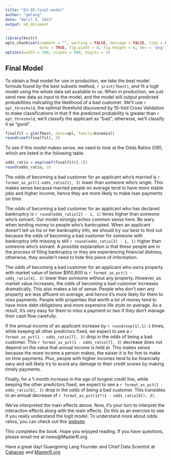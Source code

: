 ```yaml
---
title: "03-05-final-model"
author: "gmlang"
date: "April 3, 2015"
output: md_document
---
```


```r
library(knitr)
opts_chunk$set(comment = "", warning = FALSE, message = FALSE, tidy = FALSE,
               echo = TRUE, fig.width = 8, fig.height = 6, dev = 'png')
options(width = 100, scipen = 999, digits = 5)
```

## Final Model

To obtain a final model for use in production, we take the best model formula found by the best subsets method, `r print(fbest)`, and fit a logit model using the whole data set available to us. When in production, we just send new data as input to the model, and the model will output predicted probabilities indicating the likelihood of a bad customer. We'll use `r opt_threshold`, the optimal threshold discovered by 10-fold Cross Validation to make classifications in that if the predicted probability is greater than `r opt_threshold`, we'll classify the applicant as "bad"; otherwise, we'll classify it as "good".

```r
finalfit = glm(fbest, data=upl, family=binomial)
round(coef(finalfit), 3)
```

To see if this model makes sense, we need to look at the Odds Ratios (OR), which are listed in the following table. 

```r
odds_ratio = exp(coef(finalfit)[-1])
round(odds_ratio, 3)
```

The odds of becoming a bad customer for an applicant who's married is `r format_as_pct(1-odds_ratio[1], 3)` lower than someone who's single. This makes sense because married people on average tend to have more stable jobs and higher income, hence they are more likely to make loan payments on time.

The odds of becoming a bad customer for an applicant who has declared bankruptcy is `r round(odds_ratio[2] - 1, 1)` times higher than someone who's solvant. Our model strongly echos common sense here. Be wary when lending money to people who's bankrupted. When an applicant doesn't tell us his or her bankruptcy info, we should try our best to find out because the odds of becoming a bad customer for someone with bankruptcy info missing is still `r round(odds_ratio[3] - 1, 1)` higher than someone who's solvant. A possible explanation is that these people are in the process of filing bankruptcy or they are experiencing financial distress, otherwise, they wouldn't need to hide this piece of information.

The odds of becoming a bad customer for an applicant who owns property with market value of below $910,600 is `r format_as_pct(1 - odds_ratio[4], 3)` lower than someone without any property. However, as market value increases, the odds of becoming a bad customer increases dramatically. This also makes a lot of sense. People who don't own any property are less affluent on average, and hence it's more likely for them to miss payments. People with properties that worth a lot of money tend to have more debt obligations and more expensive life style on average. As a result, it's very easy for them to miss a payment or two if they don't manage their cash flow carefully.  

If the annual income of an applicant increase by `r round(exp(1),1)-1` times, while keeping all other predictors fixed, we expect to see a `r format_as_pct(1 - odds_ratio[7], 3)` drop in the odds of being a bad customer. This `r format_as_pct(1 - odds_ratio[7], 3)` decrease does not depend on the value that annual income is held at. This makes sense because the more income a person makes, the eaiser it is for him to make on time payments. Plus, people with higher incomes tend to be financially savy and will likely try to avoid any damage to their credit scores by making timely payments.

Finally, for a 1-month increase in the age of longest credit line, while keeping the other predictors fixed, we expect to see a `r format_as_pct(1 - odds_ratio[8], 3)` drop in the odds of being a bad customer. This translates to an annual decrease of `r format_as_pct(12*(1 - odds_ratio[8]), 3)`.

We've interpreted the main effects above. Now, it's your turn to interpret the interaction effects along with the main effects. Do this as an exercise to see if you really understand the logit model. To understand more about odds ratios, you can check out this [website](http://www.ats.ucla.edu/stat/mult_pkg/faq/general/odds_ratio.htm).

This completes the book. Hope you enjoyed reading. If you have questions, please email me at news@MasterR.org.

Have a great day!
Guangming Lang
Founder and Chief Data Scientist at [Cabaceo](www.cabaceo.com) and [MasterR.org](http://masterr.org)
